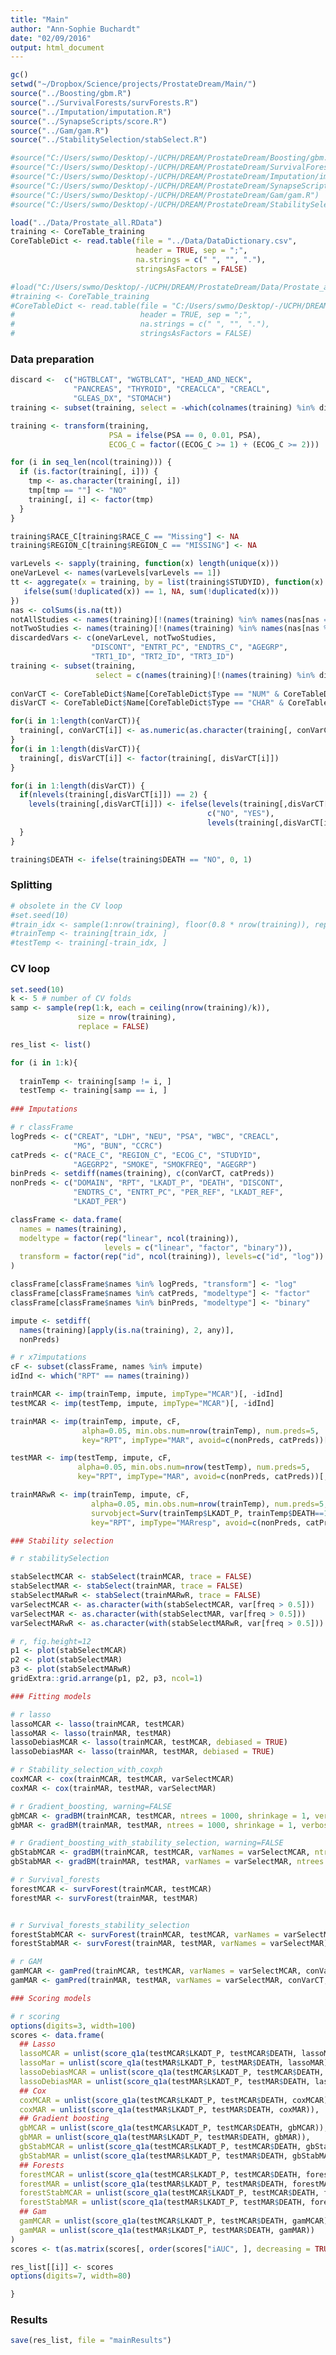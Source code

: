 ```yaml
---
title: "Main"
author: "Ann-Sophie Buchardt"
date: "02/09/2016"
output: html_document
---
```


```r
gc()
setwd("~/Dropbox/Science/projects/ProstateDream/Main/")
source("../Boosting/gbm.R")
source("../SurvivalForests/survForests.R")
source("../Imputation/imputation.R")
source("../SynapseScripts/score.R")
source("../Gam/gam.R")
source("../StabilitySelection/stabSelect.R")

#source("C:/Users/swmo/Desktop/-/UCPH/DREAM/ProstateDream/Boosting/gbm.R")
#source("C:/Users/swmo/Desktop/-/UCPH/DREAM/ProstateDream/SurvivalForests/survForests.R")
#source("C:/Users/swmo/Desktop/-/UCPH/DREAM/ProstateDream/Imputation/imputation.R")
#source("C:/Users/swmo/Desktop/-/UCPH/DREAM/ProstateDream/SynapseScripts/score.R")
#source("C:/Users/swmo/Desktop/-/UCPH/DREAM/ProstateDream/Gam/gam.R")
#source("C:/Users/swmo/Desktop/-/UCPH/DREAM/ProstateDream/StabilitySelection/stabSelect.R")

```

```r
load("../Data/Prostate_all.RData")
training <- CoreTable_training
CoreTableDict <- read.table(file = "../Data/DataDictionary.csv", 
                            header = TRUE, sep = ";",
                            na.strings = c(" ", "", "."),
                            stringsAsFactors = FALSE)

#load("C:/Users/swmo/Desktop/-/UCPH/DREAM/ProstateDream/Data/Prostate_all.RData")
#training <- CoreTable_training
#CoreTableDict <- read.table(file = "C:/Users/swmo/Desktop/-/UCPH/DREAM/ProstateDream/Data/DataDictionary.csv", 
#                            header = TRUE, sep = ";",
#                            na.strings = c(" ", "", "."),
#                            stringsAsFactors = FALSE)
```

### Data preparation

```r
discard <-  c("HGTBLCAT", "WGTBLCAT", "HEAD_AND_NECK", 
              "PANCREAS", "THYROID", "CREACLCA", "CREACL", 
              "GLEAS_DX", "STOMACH")
training <- subset(training, select = -which(colnames(training) %in% discard))

training <- transform(training, 
                      PSA = ifelse(PSA == 0, 0.01, PSA),
                      ECOG_C = factor((ECOG_C >= 1) + (ECOG_C >= 2)))

for (i in seq_len(ncol(training))) {
  if (is.factor(training[, i])) {
    tmp <- as.character(training[, i])
    tmp[tmp == ""] <- "NO"
    training[, i] <- factor(tmp)
  }
}

training$RACE_C[training$RACE_C == "Missing"] <- NA
training$REGION_C[training$REGION_C == "MISSING"] <- NA

varLevels <- sapply(training, function(x) length(unique(x)))
oneVarLevel <- names(varLevels[varLevels == 1])
tt <- aggregate(x = training, by = list(training$STUDYID), function(x) {
   ifelse(sum(!duplicated(x)) == 1, NA, sum(!duplicated(x)))
})
nas <- colSums(is.na(tt))
notAllStudies <- names(training)[!(names(training) %in% names(nas[nas == 0]))]
notTwoStudies <- names(training)[!(names(training) %in% names(nas[nas %in% 0:1]))]
discardedVars <- c(oneVarLevel, notTwoStudies,
                  "DISCONT", "ENTRT_PC", "ENDTRS_C", "AGEGRP", 
                  "TRT1_ID", "TRT2_ID", "TRT3_ID")  
training <- subset(training, 
                   select = c(names(training)[!(names(training) %in% discardedVars)]))
 
conVarCT <- CoreTableDict$Name[CoreTableDict$Type == "NUM" & CoreTableDict$Name %in% names(training)]
disVarCT <- CoreTableDict$Name[CoreTableDict$Type == "CHAR" & CoreTableDict$Name %in% names(training)]

for(i in 1:length(conVarCT)){
  training[, conVarCT[i]] <- as.numeric(as.character(training[, conVarCT[i]]))
}
for(i in 1:length(disVarCT)){
  training[, disVarCT[i]] <- factor(training[, disVarCT[i]])
}

for(i in 1:length(disVarCT)) {
  if(nlevels(training[,disVarCT[i]]) == 2) {
    levels(training[,disVarCT[i]]) <- ifelse(levels(training[,disVarCT[i]]) == c("NO", "Y"), 
                                            c("NO", "YES"), 
                                            levels(training[,disVarCT[i]]))
  }
}

training$DEATH <- ifelse(training$DEATH == "NO", 0, 1)
```

### Splitting

```r
# obsolete in the CV loop
#set.seed(10)
#train_idx <- sample(1:nrow(training), floor(0.8 * nrow(training)), replace = #FALSE)
#trainTemp <- training[train_idx, ] 
#testTemp <- training[-train_idx, ] 
```

### CV loop

```r
set.seed(10)
k <- 5 # number of CV folds
samp <- sample(rep(1:k, each = ceiling(nrow(training)/k)), 
               size = nrow(training), 
               replace = FALSE)

res_list <- list()

for (i in 1:k){
  
  trainTemp <- training[samp != i, ]
  testTemp <- training[samp == i, ]
 
### Imputations

# r classFrame
logPreds <- c("CREAT", "LDH", "NEU", "PSA", "WBC", "CREACL", 
              "MG", "BUN", "CCRC")
catPreds <- c("RACE_C", "REGION_C", "ECOG_C", "STUDYID",
              "AGEGRP2", "SMOKE", "SMOKFREQ", "AGEGRP")
binPreds <- setdiff(names(training), c(conVarCT, catPreds))
nonPreds <- c("DOMAIN", "RPT", "LKADT_P", "DEATH", "DISCONT",
              "ENDTRS_C", "ENTRT_PC", "PER_REF", "LKADT_REF",
              "LKADT_PER")

classFrame <- data.frame(
  names = names(training), 
  modeltype = factor(rep("linear", ncol(training)),
                     levels = c("linear", "factor", "binary")),
  transform = factor(rep("id", ncol(training)), levels=c("id", "log"))
)

classFrame[classFrame$names %in% logPreds, "transform"] <- "log"
classFrame[classFrame$names %in% catPreds, "modeltype"] <- "factor"
classFrame[classFrame$names %in% binPreds, "modeltype"] <- "binary"

impute <- setdiff(
  names(training)[apply(is.na(training), 2, any)],
  nonPreds)

# r x7imputations
cF <- subset(classFrame, names %in% impute)
idInd <- which("RPT" == names(training))

trainMCAR <- imp(trainTemp, impute, impType="MCAR")[, -idInd]
testMCAR <- imp(testTemp, impute, impType="MCAR")[, -idInd]

trainMAR <- imp(trainTemp, impute, cF,
                alpha=0.05, min.obs.num=nrow(trainTemp), num.preds=5,
                key="RPT", impType="MAR", avoid=c(nonPreds, catPreds))[, -idInd]

testMAR <- imp(testTemp, impute, cF,
               alpha=0.05, min.obs.num=nrow(testTemp), num.preds=5,
               key="RPT", impType="MAR", avoid=c(nonPreds, catPreds))[, -idInd]

trainMARwR <- imp(trainTemp, impute, cF,
                  alpha=0.05, min.obs.num=nrow(trainTemp), num.preds=5,
                  survobject=Surv(trainTemp$LKADT_P, trainTemp$DEATH==1),
                  key="RPT", impType="MARresp", avoid=c(nonPreds, catPreds))[, -idInd]

### Stability selection

# r stabilitySelection

stabSelectMCAR <- stabSelect(trainMCAR, trace = FALSE)
stabSelectMAR <- stabSelect(trainMAR, trace = FALSE)
stabSelectMARwR <- stabSelect(trainMARwR, trace = FALSE)
varSelectMCAR <- as.character(with(stabSelectMCAR, var[freq > 0.5]))
varSelectMAR <- as.character(with(stabSelectMAR, var[freq > 0.5]))
varSelectMARwR <- as.character(with(stabSelectMARwR, var[freq > 0.5]))

# r, fig.height=12
p1 <- plot(stabSelectMCAR)
p2 <- plot(stabSelectMAR)
p3 <- plot(stabSelectMARwR)
gridExtra::grid.arrange(p1, p2, p3, ncol=1)

### Fitting models

# r lasso
lassoMCAR <- lasso(trainMCAR, testMCAR)
lassoMAR <- lasso(trainMAR, testMAR)
lassoDebiasMCAR <- lasso(trainMCAR, testMCAR, debiased = TRUE)
lassoDebiasMAR <- lasso(trainMAR, testMAR, debiased = TRUE)

# r Stability_selection_with_coxph
coxMCAR <- cox(trainMCAR, testMCAR, varSelectMCAR)
coxMAR <- cox(trainMAR, testMAR, varSelectMAR)

# r Gradient_boosting, warning=FALSE
gbMCAR <- gradBM(trainMCAR, testMCAR, ntrees = 1000, shrinkage = 1, verbose = FALSE)
gbMAR <- gradBM(trainMAR, testMAR, ntrees = 1000, shrinkage = 1, verbose = FALSE)

# r Gradient_boosting_with_stability_selection, warning=FALSE
gbStabMCAR <- gradBM(trainMCAR, testMCAR, varNames = varSelectMCAR, ntrees = 1000, shrinkage = 1, verbose = FALSE)
gbStabMAR <- gradBM(trainMAR, testMAR, varNames = varSelectMAR, ntrees = 1000, shrinkage = 1, verbose = FALSE)

# r Survival_forests
forestMCAR <- survForest(trainMCAR, testMCAR)
forestMAR <- survForest(trainMAR, testMAR)


# r Survival_forests_stability_selection
forestStabMCAR <- survForest(trainMCAR, testMCAR, varNames = varSelectMCAR)
forestStabMAR <- survForest(trainMAR, testMAR, varNames = varSelectMAR)

# r GAM
gamMCAR <- gamPred(trainMCAR, testMCAR, varNames = varSelectMCAR, conVarCT, disVarCT) 
gamMAR <- gamPred(trainMAR, testMAR, varNames = varSelectMAR, conVarCT, disVarCT)

### Scoring models

# r scoring
options(digits=3, width=100)
scores <- data.frame(
  ## Lasso
  lassoMCAR = unlist(score_q1a(testMCAR$LKADT_P, testMCAR$DEATH, lassoMCAR)),
  lassoMar = unlist(score_q1a(testMAR$LKADT_P, testMAR$DEATH, lassoMAR)),
  lassoDebiasMCAR = unlist(score_q1a(testMCAR$LKADT_P, testMCAR$DEATH, lassoDebiasMCAR)),
  lassoDebiasMAR = unlist(score_q1a(testMAR$LKADT_P, testMAR$DEATH, lassoDebiasMAR)),
  ## Cox
  coxMCAR = unlist(score_q1a(testMCAR$LKADT_P, testMCAR$DEATH, coxMCAR)),
  coxMAR = unlist(score_q1a(testMAR$LKADT_P, testMAR$DEATH, coxMAR)),
  ## Gradient boosting
  gbMCAR = unlist(score_q1a(testMCAR$LKADT_P, testMCAR$DEATH, gbMCAR)),
  gbMAR = unlist(score_q1a(testMAR$LKADT_P, testMAR$DEATH, gbMAR)),
  gbStabMCAR = unlist(score_q1a(testMCAR$LKADT_P, testMCAR$DEATH, gbStabMCAR)),
  gbStabMAR = unlist(score_q1a(testMAR$LKADT_P, testMAR$DEATH, gbStabMAR)),
  ## Forests
  forestMCAR = unlist(score_q1a(testMCAR$LKADT_P, testMCAR$DEATH, forestMCAR)),
  forestMAR = unlist(score_q1a(testMAR$LKADT_P, testMAR$DEATH, forestMAR)),
  forestStabMCAR = unlist(score_q1a(testMCAR$LKADT_P, testMCAR$DEATH, forestStabMCAR)),
  forestStabMAR = unlist(score_q1a(testMAR$LKADT_P, testMAR$DEATH, forestStabMAR)),
  ## Gam
  gamMCAR = unlist(score_q1a(testMCAR$LKADT_P, testMCAR$DEATH, gamMCAR)),
  gamMAR = unlist(score_q1a(testMAR$LKADT_P, testMAR$DEATH, gamMAR))
)
scores <- t(as.matrix(scores[, order(scores["iAUC", ], decreasing = TRUE)]))

res_list[[i]] <- scores
options(digits=7, width=80)

}
```


### Results

```r
save(res_list, file = "mainResults")
```